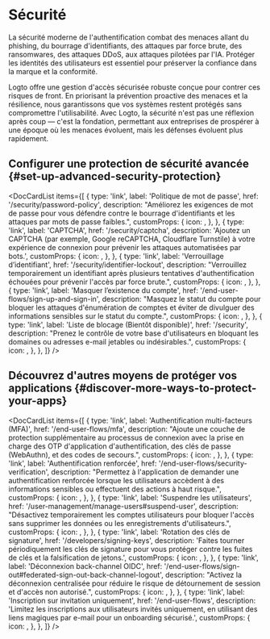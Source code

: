 
# Sécurité

La sécurité moderne de l'authentification combat des menaces allant du phishing, du bourrage d'identifiants, des attaques par force brute, des ransomwares, des attaques DDoS, aux attaques pilotées par l'IA. Protéger les identités des utilisateurs est essentiel pour préserver la confiance dans la marque et la conformité.

Logto offre une gestion d'accès sécurisée robuste conçue pour contrer ces risques de front. En priorisant la prévention proactive des menaces et la résilience, nous garantissons que vos systèmes restent protégés sans compromettre l'utilisabilité. Avec Logto, la sécurité n'est pas une réflexion après coup — c'est la fondation, permettant aux entreprises de prospérer à une époque où les menaces évoluent, mais les défenses évoluent plus rapidement.

## Configurer une protection de sécurité avancée \{#set-up-advanced-security-protection}

<DocCardList
  items={[
    {
      type: 'link',
      label: 'Politique de mot de passe',
      href: '/security/password-policy',
      description:
        "Améliorez les exigences de mot de passe pour vous défendre contre le bourrage d'identifiants et les attaques par mots de passe faibles.",
      customProps: {
        icon: <KeyIcon />,
      },
    },
    {
      type: 'link',
      label: 'CAPTCHA',
      href: '/security/captcha',
      description:
        'Ajoutez un CAPTCHA (par exemple, Google reCAPTCHA, Cloudflare Turnstile) à votre expérience de connexion pour prévenir les attaques automatisées par bots.',
      customProps: {
        icon: <CheckboxIcon />,
      },
    },
    {
      type: 'link',
      label: 'Verrouillage d’identifiant',
      href: '/security/identifier-lockout',
      description:
        "Verrouillez temporairement un identifiant après plusieurs tentatives d'authentification échouées pour prévenir l'accès par force brute.",
      customProps: {
        icon: <LockIcon />,
      },
    },
    {
      type: 'link',
      label: 'Masquer l’existence du compte',
      href: '/end-user-flows/sign-up-and-sign-in',
      description:
        "Masquez le statut du compte pour bloquer les attaques d'énumération de comptes et éviter de divulguer des informations sensibles sur le statut du compte.",
      customProps: {
        icon: <HideIcon />,
      },
    },
    {
      type: 'link',
      label: 'Liste de blocage (Bientôt disponible)',
      href: '/security',
      description:
        "Prenez le contrôle de votre base d'utilisateurs en bloquant les domaines ou adresses e-mail jetables ou indésirables.",
      customProps: {
        icon: <BlockUserIcon />,
      },
    },
  ]}
/>

## Découvrez d'autres moyens de protéger vos applications \{#discover-more-ways-to-protect-your-apps}

<DocCardList
  items={[
    {
      type: 'link',
      label: 'Authentification multi-facteurs (MFA)',
      href: '/end-user-flows/mfa',
      description:
        "Ajoute une couche de protection supplémentaire au processus de connexion avec la prise en charge des OTP d'application d'authentification, des clés de passe (WebAuthn), et des codes de secours.",
      customProps: {
        icon: <LockIcon />,
      },
    },
    {
      type: 'link',
      label: 'Authentification renforcée',
      href: '/end-user-flows/security-verification',
      description:
        "Permettez à l'application de demander une authentification renforcée lorsque les utilisateurs accèdent à des informations sensibles ou effectuent des actions à haut risque.",
      customProps: {
        icon: <SecurityIcon />,
      },
    },
    {
      type: 'link',
      label: 'Suspendre les utilisateurs',
      href: '/user-management/manage-users#suspend-user',
      description:
        "Désactivez temporairement les comptes utilisateurs pour bloquer l'accès sans supprimer les données ou les enregistrements d'utilisateurs.",
      customProps: {
        icon: <SuspendIcon />,
      },
    },
    {
      type: 'link',
      label: 'Rotation des clés de signature',
      href: '/developers/signing-keys',
      description:
        'Faites tourner périodiquement les clés de signature pour vous protéger contre les fuites de clés et la falsification de jetons.',
      customProps: {
        icon: <SendEmailIcon />,
      },
    },
    {
      type: 'link',
      label: 'Déconnexion back-channel OIDC',
      href: '/end-user-flows/sign-out#federated-sign-out-back-channel-logout',
      description:
        "Activez la déconnexion centralisée pour réduire le risque de détournement de session et d'accès non autorisé.",
      customProps: {
        icon: <SuspendIcon />,
      },
    },
    {
      type: 'link',
      label: 'Inscription sur invitation uniquement',
      href: '/end-user-flows',
      description:
        'Limitez les inscriptions aux utilisateurs invités uniquement, en utilisant des liens magiques par e-mail pour un onboarding sécurisé.',
      customProps: {
        icon: <SendEmailIcon />,
      },
    },
  ]}
/>

